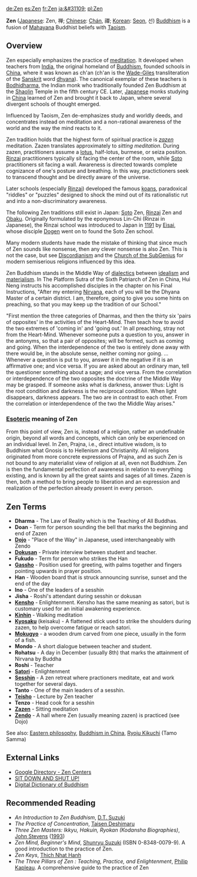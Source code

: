 [[de:Zen]] [[es:Zen]] [[fr:Zen]] [[ja:&#31109;]] [[pl:Zen]]

'''Zen''' ([[Japanese language|Japanese]]: Zen, &#31109;; [[Chinese language|Chinese]]: [[Chan|Ch&aacute;n]], &#31146;; [[Korean language|Korean]]: [[Seon]], &#49440;) [[Buddhism]] is a fusion of [[Mahayana]] Buddhist beliefs with [[Taoism]]. 

== Overview ==

Zen especially emphasizes the practice of [[meditation]]. It developed when teachers from [[India]], the original homeland of [[Buddhism]], founded schools in [[China]], where it was known as ch'an (ch'an is the [[Wade-Giles]] transliteration of the [[Sanskrit]] word [[dhyana]]). The canonical exemplar of these teachers is [[Bodhidharma]], the Indian monk who traditionally founded Zen Buddhism at the [[Shaolin]] Temple in the fifth century CE. Later, [[Japan|Japanese]] monks studying in [[China]] learned of Zen and brought it back to Japan, where several divergent schools of thought emerged.

Influenced by Taoism, Zen de-emphasizes study and worldly deeds, and concentrates instead on meditation and a non-rational awareness of the world and the way the mind reacts to it.

Zen tradition holds that the highest form of spiritual practice is ''[[zazen]]'' meditation. Zazen translates approximately to ''sitting meditation''. During zazen, practitioners assume a [[lotus position|lotus]], half-lotus, burmese, or seiza position. [[Rinzai]] practitioners typically sit facing the center of the room, while [[Soto]] practitioners sit facing a wall. Awareness is directed towards complete cognizance of one's posture and breathing. In this way, practictioners seek to transcend thought and be directly aware of the universe.

Later schools (especially [[Rinzai]]) developed the famous [[koan|koans]], paradoxical "riddles" or "puzzles" designed to shock the mind out of its rationalistic rut and into a non-discriminatory awareness.

The following Zen traditions still exist in Japan: [[Soto]] Zen, [[Rinzai]] Zen and [[Obaku]].  Originally formulated by the eponymous Lin-Chi (Rinzai in Japanese), the Rinzai school was introduced to Japan in [[1191]] by [[Eisai]], whose disciple [[Dogen]] went on to found the Soto Zen school.

Many modern students have made the mistake of thinking that since much of Zen sounds like nonsense, then any clever nonsense is also Zen. This is not the case, but see [[Discordianism]] and the [[Church of the SubGenius]] for modern semiserious religions influenced by this idea.

Zen Buddhism stands in the Middle Way of [[dialectics]] between [[idealism]] and [[materialism]]. In The Platform Sutra of the Sixth Patriarch of Zen in China, Hui Neng instructs his accomplished disciples in the chapter on his Final Instructions,  "After my entering [[Nirvana]], each of you will be the Dhyana Master  of a certain district.  I am, therefore, going to give you some hints on preaching, so that you may keep up the tradition of our School."

"First mention the three categories of Dharmas, and then the thirty six 'pairs of opposites' in the activities of the Heart-Mind.  Then teach how to avoid the two extremes of 'coming in' and 'going out.' In all preaching, stray not from the Heart-Mind.  Whenever someone puts a question to you, answer in the antonyms, so that a pair of opposites; will be formed, such as coming and going. When the interdependence of the two is entirely done away with there would be, in the absolute sense, neither coming nor going. ...
Whenever a question is put to you, answer it in the negative if it is an affirmative one; and vice versa.  If you are asked about an ordinary man, tell the questioner something about a sage; and vice versa.  From the correlation or interdependence of the two opposites the doctrine of the Middle Way may be grasped. If someone asks what is darkness, answer thus: Light is the root condition and darkness is the reciprocal condition.  When light disappears, darkness appears.  The two are in contrast to each other. From the correlation or interdependence of the two the Middle Way arises."


===[[esoteric knowledge|Esoteric]] meaning of Zen===

From this point of view, Zen is, instead of a religion, rather an undefinable origin, beyond all words and concepts, which can only be experienced on an individual level. In Zen, Prajna, i.e., direct intuitive wisdom, is to Buddhism what Gnosis is to Hellenism and Christianity.  All religions originated from more concrete expressions of Prajna, and as such Zen is not bound to any materialist view of religion at all, even not Buddhism. Zen is then the fundamental perfection of awareness in relation to everything existing, and is known by all the great saints and sages of all times. Zazen is then, both a method to bring people to liberation and an expression and realization of the perfection already present in every person.

==Zen Terms==
* '''Dharma''' - The Law of Reality which is the Teaching of All Buddhas.
* '''Doan''' - Term for person sounding the bell that marks the beginning and end of Zazen
* '''[[Dojo]]''' - "Place of the Way" in Japanese, used interchangeably with Zendo
* '''[[Dokusan]]''' - Private interview between student and teacher.
* '''Fukudo''' - Term for person who strikes the Han
* '''[[Gassho]]''' - Position used for greeting, with palms together and fingers pointing upwards in prayer position.
* '''Han''' - Wooden board that is struck announcing sunrise, sunset and the end of the day
* '''Ino''' - One of the leaders of a sesshin
* '''Jisha''' - Roshi's attendant during sesshin or dokusan
* '''[[Kensho]]''' - Enlightenment. Kensho has the same meaning as satori, but is customary used for an initial awakening experience.
* '''[[Kinhin]]''' - Walking meditation
* '''[[Kyosaku]]''' (keisaku) - A flattened stick used to strike the shoulders during zazen, to help overcome fatigue or reach satori.
* '''[[Mokugyo]]''' - a wooden drum carved from one piece, usually in the form of a fish.
* '''Mondo''' - A short dialogue between teacher and student. 
* '''Rohatsu''' - A day in December (usually 8th) that marks the attainment of Nirvana by Buddha
* '''Roshi''' - Teacher
* '''[[Satori]]''' - Enlightenment
* '''[[Sesshin]]''' - A zen retreat where practioners meditate, eat and work together for several days.
* '''Tanto''' - One of the main leaders of a sesshin.
* '''[[Teisho]]''' - Lecture by Zen teacher
* '''Tenzo''' - Head cook for a sesshin
* '''[[Zazen]]''' - Sitting meditation
* '''[[Zendo]]''' - A hall where Zen (usually meaning zazen) is practiced (see Dojo)

See also: [[Eastern philosophy]], [[Buddhism in China]], [[Ryoju Kikuchi]] (Tamo Samma)

== External Links ==
*[http://directory.google.com/Top/Society/Religion_and_Spirituality/Buddhism/Lineages/Zen/Centers/ Google Directory - Zen Centers]
* [http://www2.gol.com/users/doubtboy SIT DOWN AND SHUT UP!]
*[http://www.acmuller.net/ddb Digital Dictionary of Buddhism]

== Recommended Reading ==
*''An Introduction to Zen Buddhism'',  [[D.T. Suzuki]]
*''The Practice of Concentration'', [[Taisen Deshimaru]]
*''Three Zen Masters: Ikkyu, Hakuin, Ryokan (Kodansha Biographies)'', [[John Stevens (scholar)|John Stevens]] ([[1993]])
*''Zen Mind, Beginner's Mind'', [[Shunryu Suzuki]] (ISBN 0-8348-0079-9). A good introduction to the practice of Zen.
*''Zen Keys'', [[Thich Nhat Hanh]]
*''The Three Pillars of Zen : Teaching, Practice, and Enlightenment'', [[Philip Kapleau]]. A comprehensive guide to the practice of Zen